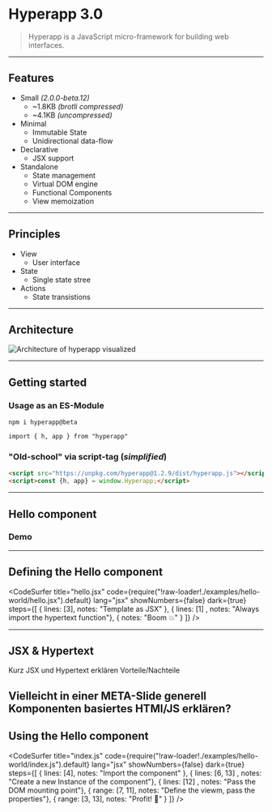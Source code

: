 

# Hyperapp  3.0

<blockquote cite="https://github.com/jorgebucaran/hyperapp">Hyperapp is a JavaScript micro-framework for building web interfaces.</blockquote>

---

## Features
- Small _(2.0.0-beta.12)_
    - ~1.8KB _(brotli compressed)_
    - ~4.1KB _(uncompressed)_
- Minimal
    - Immutable State
    - Unidirectional data-flow
- Declarative
    - JSX support
- Standalone
    - State management
    - Virtual DOM engine
    - Functional Components
    - View memoization

---

## Principles

- View
    - User interface
- State
    - Single state stree
- Actions
    - State transistions

---

## Architecture

<img src="./images/architecture.svg" alt="Architecture of hyperapp visualized" />

---

## Getting started

### Usage as an ES-Module

```
npm i hyperapp@beta
```

```
import { h, app } from "hyperapp"
```

### "Old-school" via script-tag (_simplified_)

```html
<script src="https://unpkg.com/hyperapp@1.2.9/dist/hyperapp.js"></script>
<script>const {h, app} = window.Hyperapp;</script>
``` 

---

## Hello component

### Demo

---

## Defining the Hello component

<CodeSurfer
  title="hello.jsx"
  code={require("!raw-loader!./examples/hello-world/hello.jsx").default}
  lang="jsx"
  showNumbers={false}
  dark={true}
  steps={[
    { lines: [3], notes: "Template as JSX" },
    { lines: [1] , notes: "Always import the hypertext function"},
    { notes: "Boom 💥" }
  ]}
/>

--- 

## JSX & Hypertext

Kurz JSX und Hypertext erklären
Vorteile/Nachteile

Vielleicht in einer META-Slide generell Komponenten basiertes HTMl/JS erklären?
---

## Using the Hello component

<CodeSurfer
  title="index.js"
  code={require("!raw-loader!./examples/hello-world/index.js").default}
  lang="jsx"
  showNumbers={false}
  dark={true}
  steps={[
    { lines: [4], notes: "Import the component" },
    { lines: [6, 13] , notes: "Create a new Instance of the component"},
    { lines: [12] , notes: "Pass the DOM mounting point"},
    { range: [7, 11], notes: "Define the viewm, pass the properties"},
    { range: [3, 13], notes: "Profit! 🍾" }
  ]}
/>


